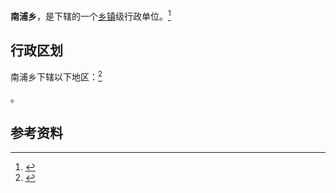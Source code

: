 {{中国乡级行政区|35/06/23/200/000}}

'''南浦乡'''，是{{PRC admin/fullname|35/06/23/200/000|3}}下辖的一个[[乡镇|乡镇]]级行政单位。<ref>{{PRC admin/ref sgc|{{PRC admin/parent|35/06/23/200/000}}}}</ref>

== 行政区划 ==

南浦乡下辖以下地区：<ref>{{PRC admin/ref sgc|35/06/23/200/000}}</ref>

{{PRC admin/children|35/06/23/200/000}}。

== 参考资料 ==

{{reflist}}

{{行政区划小作品}}
{{PRC admin/navcat|35/06/23/200/000}}